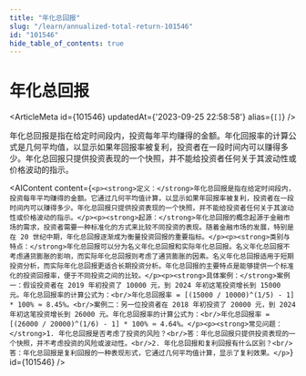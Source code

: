 ```yaml
---
title: "年化总回报"
slug: "/learn/annualized-total-return-101546"
id: "101546"
hide_table_of_contents: true
---
```



# 年化总回报

<ArticleMeta id={101546} updatedAt={'2023-09-25 22:58:58'} alias={`[]`} />
<div className='border-solid border-b border-t-0 my-4 border-[var(--ifm-color-gray-300)]' />

年化总回报是指在给定时间段内，投资每年平均赚得的金额。年化回报率的计算公式是几何平均值，以显示如果年回报率被复利，投资者在一段时间内可以赚得多少。年化总回报只提供投资表现的一个快照，并不能给投资者任何关于其波动性或价格波动的指示。

<AIContent content={`<p><strong>定义：</strong>年化总回报是指在给定时间段内，投资每年平均赚得的金额。它通过几何平均值计算，以显示如果年回报率被复利，投资者在一段时间内可以赚得多少。年化总回报只提供投资表现的一个快照，并不能给投资者任何关于其波动性或价格波动的指示。</p><p><strong>起源：</strong>年化总回报的概念起源于金融市场的需求，投资者需要一种标准化的方式来比较不同投资的表现。随着金融市场的发展，特别是在 20 世纪中期，年化总回报逐渐成为衡量投资回报的重要指标。</p><p><strong>类别与特点：</strong>年化总回报可以分为名义年化总回报和实际年化总回报。名义年化总回报不考虑通货膨胀的影响，而实际年化总回报则考虑了通货膨胀的因素。名义年化总回报适用于短期投资分析，而实际年化总回报更适合长期投资分析。年化总回报的主要特点是能够提供一个标准化的投资回报率，便于不同投资之间的比较。</p><p><strong>具体案例：</strong>案例一：假设投资者在 2019 年初投资了 10000 元，到 2024 年初这笔投资增长到 15000 元。年化总回报率的计算公式为：<br/>年化总回报率 = [(15000 / 10000)^(1/5) - 1] * 100% ≈ 8.45%。<br/>案例二：另一位投资者在 2018 年初投资了 20000 元，到 2024 年初这笔投资增长到 26000 元。年化总回报率的计算公式为：<br/>年化总回报率 = [(26000 / 20000)^(1/6) - 1] * 100% ≈ 4.64%。</p><p><strong>常见问题：</strong>1. 年化总回报是否考虑了投资的风险？<br/>答：年化总回报只提供投资表现的一个快照，并不考虑投资的风险或波动性。<br/>2. 年化总回报和复利回报有什么区别？<br/>答：年化总回报是复利回报的一种表现形式，它通过几何平均值计算，显示了复利效果。</p>`} id={101546} />
